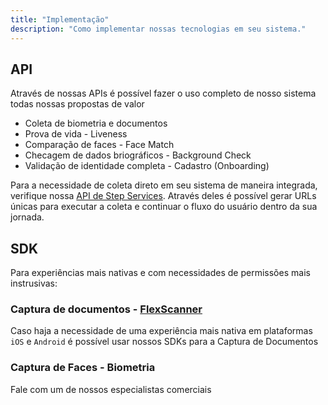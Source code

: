 ```yaml
---
title: "Implementação"
description: "Como implementar nossas tecnologias em seu sistema."
---
```


## API

Através de nossas APIs é possível fazer o uso completo de nosso sistema todas nossas propostas de valor

- Coleta de biometria e documentos
- Prova de vida - Liveness
- Comparação de faces - Face Match
- Checagem de dados briográficos - Background Check
- Validação de identidade completa - Cadastro (Onboarding)

Para a necessidade de coleta direto em seu sistema de maneira integrada, verifique nossa [API de Step Services](/api-reference/steps-services/inicia-o-processo-de-liveness). Através deles é possível gerar URLs únicas para executar a coleta e continuar o fluxo do usuário dentro da sua jornada.

## SDK

Para experiências mais nativas e com necessidades de permissões mais instrusivas:

### Captura de documentos - [FlexScanner](/flexscanner/android)

Caso haja a necessidade de uma experiência mais nativa em plataformas `iOS` e `Android` é possível usar nossos SDKs para a Captura de Documentos

### Captura de Faces - Biometria

Fale com um de nossos especialistas comerciais
